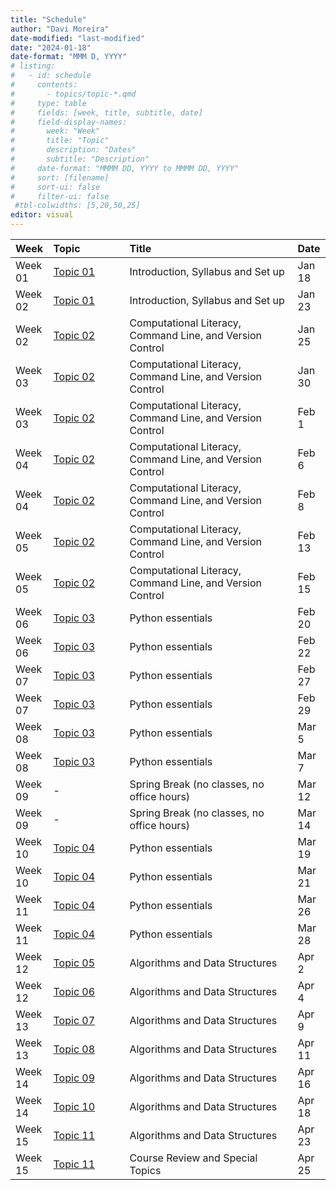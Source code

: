 ```yaml
---
title: "Schedule"
author: "Davi Moreira"
date-modified: "last-modified"
date: "2024-01-18"
date-format: "MMM D, YYYY"
# listing:
#   - id: schedule
#     contents:
#       - topics/topic-*.qmd
#     type: table
#     fields: [week, title, subtitle, date]
#     field-display-names:
#       week: "Week"
#       title: "Topic"
#       description: "Dates"
#       subtitle: "Description"
#     date-format: "MMMM DD, YYYY to MMMM DD, YYYY"
#     sort: [filename]
#     sort-ui: false
#     filter-ui: false
 #tbl-colwidths: [5,20,50,25]
editor: visual
---
```



| Week    | Topic    | Title                                      | Date    |
|:--------|:-------------------|:-------------------------------------------|:--------|
| Week 01 | [Topic 01](./topics-pages/page-topic-01.qmd) | Introduction, Syllabus and Set up   | Jan 18  |
| Week 02 | [Topic 01](./topics-pages/page-topic-01.qmd) | Introduction, Syllabus and Set up   | Jan 23  |
| Week 02 | [Topic 02](./topics-pages/page-topic-02.qmd)  | Computational Literacy, Command Line, and Version Control                            | Jan 25  |
| Week 03 | [Topic 02](./topics-pages/page-topic-02.qmd)  | Computational Literacy, Command Line, and Version Control | Jan 30  |
| Week 03 | [Topic 02](./topics-pages/page-topic-02.qmd)  | Computational Literacy, Command Line, and Version Control                            | Feb 1   |
| Week 04 | [Topic 02](./topics-pages/page-topic-02.qmd)  | Computational Literacy, Command Line, and Version Control                        | Feb 6   |
| Week 04 | [Topic 02](./topics-pages/page-topic-02.qmd)  | Computational Literacy, Command Line, and Version Control                        | Feb 8   |
| Week 05 | [Topic 02](./topics-pages/page-topic-02.qmd)  | Computational Literacy, Command Line, and Version Control          | Feb 13  |
| Week 05 | [Topic 02](./topics-pages/page-topic-02.qmd)  | Computational Literacy, Command Line, and Version Control          | Feb 15  |
| Week 06 | [Topic 03](./topics-pages/page-topic-04.qmd)  | Python essentials  | Feb 20  |
| Week 06 | [Topic 03](./topics-pages/page-topic-04.qmd)  | Python essentials  | Feb 22  |
| Week 07 | [Topic 03](./topics-pages/page-topic-04.qmd)  | Python essentials  | Feb 27  |
| Week 07 | [Topic 03](./topics-pages/page-topic-04.qmd)  | Python essentials  | Feb 29  |
| Week 08 | [Topic 03](./topics-pages/page-topic-04.qmd)  | Python essentials  | Mar 5   |
| Week 08 | [Topic 03](./topics-pages/page-topic-04.qmd)  | Python essentials  | Mar 7   |
| Week 09 | -        | Spring Break (no classes, no office hours) | Mar 12  |
| Week 09 | -        | Spring Break (no classes, no office hours) | Mar 14  |
| Week 10 | [Topic 04](./topics-pages/page-topic-04.qmd)  | Python essentials | Mar 19  |
| Week 10 | [Topic 04](./topics-pages/page-topic-04.qmd)  | Python essentials | Mar 21  |
| Week 11 | [Topic 04](./topics-pages/page-topic-04.qmd)  | Python essentials | Mar 26  |
| Week 11 | [Topic 04](./topics-pages/page-topic-04.qmd)  | Python essentials | Mar 28  |
| Week 12 | [Topic 05](./topics-pages/page-topic-05.qmd)  | Algorithms and Data Structures | Apr 2 |
| Week 12 | [Topic 06](./topics-pages/page-topic-06.qmd)  | Algorithms and Data Structures | Apr 4   |
| Week 13 | [Topic 07](./topics-pages/page-topic-07.qmd)  | Algorithms and Data Structures | Apr 9   |
| Week 13 | [Topic 08](./topics-pages/page-topic-08.qmd)  | Algorithms and Data Structures | Apr 11  |
| Week 14 | [Topic 09](./topics-pages/page-topic-09.qmd)  | Algorithms and Data Structures | Apr 16  |
| Week 14 | [Topic 10](./topics-pages/page-topic-10.qmd)  | Algorithms and Data Structures | Apr 18  |
| Week 15 | [Topic 11](./topics-pages/page-topic-11.qmd)  | Algorithms and Data Structures  | Apr 23  |
| Week 15 | [Topic 11](./topics-pages/page-topic-11.qmd)  | Course Review and Special Topics  | Apr 25  |